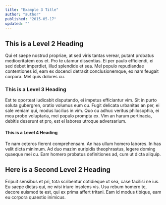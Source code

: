 ```yaml
---
title: "Example 3 Title"
author: "author"
published: "2015-05-17"
updated: ""
---
```


## This is a Level 2 Heading

Qui et saepe nostrud propriae, at sed viris tantas verear, putant probatus mediocritatem eos et. Pro te utamur dissentias. Ei per paulo efficiendi, ei sed debet imperdiet, illud splendide et sea. Mel populo repudiandae contentiones id, eam ex docendi detraxit conclusionemque, ex nam feugait corpora. Mel quis dolores cu.

### This is a Level 3 Heading

Est te oporteat iudicabit disputando, ei impetus efficiantur vim. Sit in purto soluta gubergren, oratio volumus eum cu. Fugit delicata urbanitas an per, ei sale veniam qui, modus lucilius in vim. Quo cu adhuc veritus philosophia, ei mea probo voluptaria, mei populo prompta ex. Vim an harum pertinacia, debitis deserunt et pro, est ei labores utroque adversarium.

#### This is a Level 4 Heading

Te nam ceteros fierent comprehensam. An has ullum homero labores. In has velit dicta minimum. Ad duo mazim euripidis theophrastus, legere doming quaeque mei cu. Eam homero probatus definitiones ad, cum ut dicta aliquip.

## Here is a Second Level 2 Heading

Eripuit sensibus et pri, tota scribentur cotidieque ut sea, case facilisi ne ius. Eu saepe dictas qui, ne wisi iriure insolens vis. Usu rebum homero te, decore euismod te est, qui ex prima affert tritani. Eam id modus tibique, eam eu corpora quaestio inimicus.
